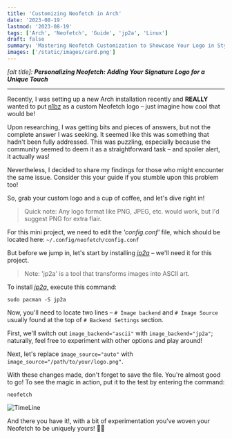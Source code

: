 ```yaml
---
title: 'Customizing Neofetch in Arch'
date: '2023-08-19'
lastmod: '2023-08-19'
tags: ['Arch', 'Neofetch', 'Guide', 'jp2a', 'Linux']
draft: false
summary: 'Mastering Neofetch Customization to Showcase Your Logo in Style!'
images: ['/static/images/card.png']
---
```

*[alt title]: **Personalizing Neofetch: Adding Your Signature Logo for a Unique Touch***

--- 

Recently, I was setting up a new Arch installation recently and **REALLY** wanted to put [n1bz](https://www.n1bz.dev/blog/welcome) as a
custom Neofetch logo – just imagine how cool that would be!

Upon researching, I was getting bits and pieces of answers, but not the complete
answer I was seeking. It seemed like this was something that hadn't been fully addressed. This was puzzling, especially because the community seemed to deem it as a straightforward task – and spoiler alert, it actually was!

Nevertheless, I decided to share my findings for those who might encounter the same issue.
Consider this your guide if you stumble upon this problem too!

So, grab your custom logo and a cup of coffee, and let's dive right in!
> Quick note: Any logo format like PNG, JPEG, etc. would work, but I'd suggest PNG for extra flair.

For this mini project, we need to edit the *'config.conf'* file, which should be located here:
`~/.config/neofetch/config.conf`

But before we jump in, let's start by installing [*jp2a*](https://github.com/cslarsen/jp2a) – we'll need it for this project.
> Note: 'jp2a' is a tool that transforms images into ASCII art.

To install [*jp2a,*](https://github.com/cslarsen/jp2a) execute this command:
```
sudo pacman -S jp2a
```

Now, you'll need to locate two lines – `# Image backend` and `# Image Source`  usually found at the top of
`# Backend Settings` section.

First, we'll switch out `image_backend="ascii"` with `image_backend="jp2a"`; naturally, feel free to
experiment with other options and play around!

Next, let's replace `image_source="auto"` with `image_source="/path/to/your/logo.png"`.

With these changes made, don't forget to save the file. You're almost good to go!
To see the magic in action, put it to the test by entering the command:
```
neofetch
```

![TimeLine](/static/images/neofetch.png)

And there you have it!, with a bit of experimentation you've woven your Neofetch to be uniquely yours! 🚀🎨
